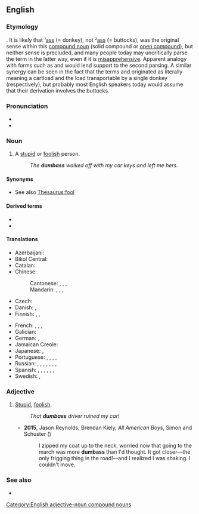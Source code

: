 {{also|dumb-ass|dumb ass}}
==English==

===Etymology===
{{compound|en|dumb|ass}}. It is likely that ¹[[ass#Etymology 1|ass]] (= donkey), not ²[[ass#Etymology 2|ass]] (= buttocks), was the original sense within this [[compound#Noun|compound noun]] (solid compound or [[dumb ass|open compound]]), but neither sense is precluded, and many people today may uncritically parse the term in the latter way, even if it is [[misapprehension#Noun|misapprehensive]]. Apparent analogy with forms such as {{m|en|hard-ass}} and {{m|en|big-ass}} would {{l|en|natural language|naturally}} lend support to the second parsing. A similar synergy can be seen in the fact that the terms {{m|en|buttload}} and {{m|en|assload}} originated as literally meaning a cartload and the load transportable by a single donkey (respectively), but probably most English speakers today would assume that their derivation involves the buttocks.

===Pronunciation===
* {{IPA|en|/ˈdʌm.æs/}}
* {{audio|en|LL-Q1860 (eng)-Vealhurl-dumbass.wav|Audio (RP)}}

===Noun===
{{en-noun}}

# {{lb|en|US|vulgar|slang}} A [[stupid]] or [[foolish]] person.
#: ''The '''dumbass''' walked off with my car keys and left me hers.''

====Synonyms====
* See also [[Thesaurus:fool]]

====Derived terms====
* {{l|en|dumbassery}}
* {{l|en|dumbassity}}

====Translations====
{{trans-top|stupid or foolish person}}
* Azerbaijani: {{t|az|gicdıllaq}} {{qualifier|vulgar}}
* Bikol Central: {{t+|bcl|patal}}
* Catalan: {{t+|ca|ninot|m}}
* Chinese:
*: Cantonese: {{t|yue|傻仔|tr=so4 zai2|sc=Hani}}, {{t|yue|戇鳩|sc=Hani}}, {{t|yue|戆鸠|tr=ngong6 gau1|sc=Hani}}, {{t|yue|蠢才|tr=ceon2 coi4|sc=Hani}}
*: Mandarin: {{t+|cmn|蠢才|tr=chǔncái|sc=Hani}}, {{t+|cmn|蠢驢|sc=Hani}}, {{t+|cmn|蠢驴|tr=chǔnlǘ|sc=Hani}}, {{t+|cmn|傻屄|tr=shǎbī|sc=Hani}} {{qualifier|vulgar}}
* Czech: {{t+|cs|blbec|m}}
* Danish: {{t|da|dummerik|c}}, {{t|da|dummernik|c}}
* Finnish: {{t+|fi|tollo}}, {{t+|fi|tyhmä}}, {{t|fi|molopää}} {{qualifier|vulgar}}
{{trans-mid}}
* French: {{t+|fr|abruti|m}}, {{t+|fr|crétin|m}}, {{t+|fr|andouille|f}}, {{t+|fr|tête de nœud|f}}
* Galician: {{t|gl|apirolado}}
* German: {{t+|de|Blödmann|m}}, {{t+|de|Trottel|m}}
* Jamaican Creole: {{t|jam|half eediat}}
* Japanese: {{t|ja|アホ|tr=aho|sc=Jpan}}, {{t+|ja|馬鹿|tr=baka}}
* Portuguese: {{t+|pt|torpe}}, {{t+|pt|tonto|m}}, {{t+|pt|burro|m}}, {{t+|pt|asno|m}}, {{t+|pt|mula|f}}
* Russian: {{t+|ru|тупи́ца|m|f}}, {{t+|ru|приду́рок|m}}, {{t+|ru|деби́л|m}}, {{t+|ru|долбоёб|m}} {{qualifier|vulgar}}, {{t+|ru|муда́к|m}} {{qualifier|vulgar}}, {{t+|ru|муди́ло|n}} {{qualifier|vulgar}}, {{t+|ru|ебла́н|m}} {{qualifier|vulgar}}, {{t+|ru|мудозво́н|m}} {{qualifier|vulgar}}
* Spanish: {{t+|es|torpe|m}}, {{t+|es|tonto|m}}, {{t|es|tontón|m}}, {{t+|es|tarado|m}}, {{t+|es|boludo|m}}, {{t+|es|gilipollas|n}}, {{t+|es|pendejo}}
* Swedish: {{t+|sv|pucko|n}}, {{t+|sv|träskalle|c}}
{{trans-bottom}}

===Adjective===
{{en-adj|more|dumberass|sup2=dumbestass}}

# {{lb|en|US|vulgar|slang}} [[stupid|Stupid]], [[foolish]].
#: ''That '''dumbass''' driver ruined my car!''
#* '''2015''', Jason Reynolds, Brendan Kiely, ''All American Boys'', Simon and Schuster ({{ISBN|9781481463355}})
#*: I zipped my coat up to the neck, worried now that going to the march was more '''dumbass''' than I&#39;d thought. It got closer—the only frigging thing in the road!—and I realized I was shaking. I couldn&#39;t move.

===See also===
* {{l|en|hard-ass}}

[[Category:English adjective-noun compound nouns]]
